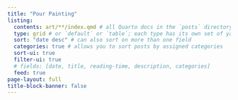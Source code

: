 ```yaml
---
title: "Pour Painting"
listing: 
  contents: art/**/index.qmd # all Quarto docs in the `posts` directory will be included on your listing page
  type: grid # or `default` or `table`; each type has its own set of yaml options to include
  sort: "date desc" # can also sort on more than one field
  categories: true # allows you to sort posts by assigned categories 
  sort-ui: true
  filter-ui: true
  # fields: [date, title, reading-time, description, categories]
  feed: true
page-layout: full
title-block-banner: false
---
```




